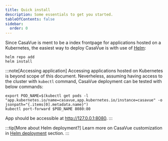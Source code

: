 ```yaml
---
title: Quick install
description: Some essentials to get you started.
tableOfContents: false
sidebar:
  order: 0
---
```


Since CasaVue is ment to be a index frontpage for applications hosted on a Kubernetes, the easiest way to deploy CasaVue is with use of [Helm](https://helm.sh/):

```console
helm repo add
helm install
```

:::note[Accessing application]
Accessing applications hosted on Kubernetes is beyond scope of this document. Neverheless, assuming having access to the cluster with `kubectl` command, CasaVue deployment can be tested with below commands:
```console
export POD_NAME=$(kubectl get pods -l "app.kubernetes.io/name=casavue,app.kubernetes.io/instance=casavue" -o jsonpath="{.items[0].metadata.name}")
kubectl port-forward $POD_NAME 8080:80
```
App should be accessible at http://127.0.0.1:8080.
:::

:::tip[More about Helm deployment?]
Learn more on CasaVue customization in [Helm deployment](/deployment/10_deploy_helm_chart) section.
:::